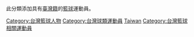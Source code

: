 此分類添加具有[[臺灣籍|臺灣籍]]的[[籃球|籃球]]運動員。

[[Category:台灣籃球人物|Category:台灣籃球人物]]
[[Category:台灣球類運動員|Category:台灣球類運動員]]
[[Category:各國籃球運動員|Taiwan]]
[[Category:台灣籃球相關運動員|Category:台灣籃球相關運動員]]